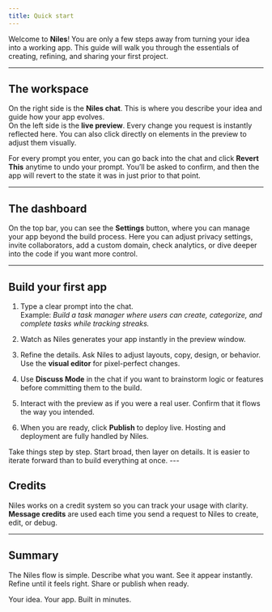 ```yaml
---
title: Quick start
---
```


Welcome to **Niles**! You are only a few steps away from turning your idea into a working app. This guide will walk you through the essentials of creating, refining, and sharing your first project.

---

## The workspace

On the right side is the **Niles chat**. This is where you describe your idea  and guide how your app evolves.  
On the left side is the **live preview**. Every change you request is instantly reflected here. You can also click directly on elements in the preview to adjust them visually.

<Note>
  For every prompt you enter, you can go back into the chat and click <b>Revert This</b> anytime to undo your prompt.
  You’ll be asked to confirm, and then the app will revert to the state it was in just prior to that point.
</Note>


---

## The dashboard

On the top bar, you can see the **Settings** button, where you can manage your app beyond the build process. Here you can adjust privacy settings, invite collaborators, add a custom domain, check analytics, or dive deeper into the code if you want more control.

---


## Build your first app

1. Type a clear prompt into the chat.  
   Example: *Build a task manager where users can create, categorize, and complete tasks while tracking streaks.*

2. Watch as Niles generates your app instantly in the preview window.

3. Refine the details. Ask Niles to adjust layouts, copy, design, or behavior. Use the **visual editor** for pixel-perfect changes.  
   
4. Use **Discuss Mode** in the chat if you want to brainstorm logic or features before committing them to the build.  

5. Interact with the preview as if you were a real user. Confirm that it flows the way you intended.

6. When you are ready, click **Publish** to deploy live. Hosting and deployment are fully handled by Niles.

<Note>
Take things step by step. Start broad, then layer on details. It is easier to iterate forward than to build everything at once.
</Note>
---

## Credits

Niles works on a credit system so you can track your usage with clarity.  
**Message credits** are used each time you send a request to Niles to create, edit, or debug.  

---

## Summary

The Niles flow is simple. Describe what you want. See it appear instantly. Refine until it feels right. Share or publish when ready.  

Your idea. Your app. Built in minutes.